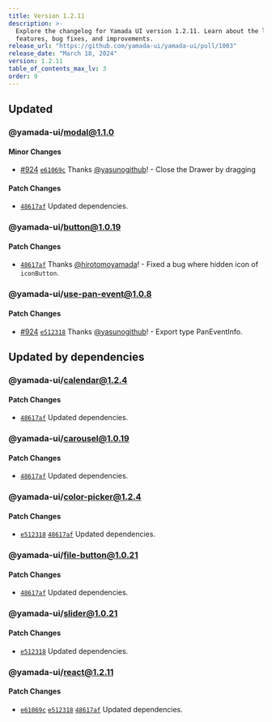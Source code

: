 ```yaml
---
title: Version 1.2.11
description: >-
  Explore the changelog for Yamada UI version 1.2.11. Learn about the latest
  features, bug fixes, and improvements.
release_url: "https://github.com/yamada-ui/yamada-ui/pull/1003"
release_date: "March 18, 2024"
version: 1.2.11
table_of_contents_max_lv: 3
order: 9
---
```


## Updated

### @yamada-ui/modal@1.1.0

#### Minor Changes

- [#924](https://github.com/yamada-ui/yamada-ui/pull/924) [`e61069c`](https://github.com/yamada-ui/yamada-ui/commit/e61069c5a8b77f7c6bdd50e5b3a5d63cf3ee223d) Thanks [@yasunogithub](https://github.com/yasunogithub)! - Close the Drawer by dragging

#### Patch Changes

- [`48617af`](https://github.com/yamada-ui/yamada-ui/commit/48617af4b88f40403e8c7bfd7ca495fb8a7523f8) Updated dependencies.

### @yamada-ui/button@1.0.19

#### Patch Changes

- [`48617af`](https://github.com/yamada-ui/yamada-ui/commit/48617af4b88f40403e8c7bfd7ca495fb8a7523f8) Thanks [@hirotomoyamada](https://github.com/hirotomoyamada)! - Fixed a bug where hidden icon of `iconButton`.

### @yamada-ui/use-pan-event@1.0.8

#### Patch Changes

- [#924](https://github.com/yamada-ui/yamada-ui/pull/924) [`e512318`](https://github.com/yamada-ui/yamada-ui/commit/e512318cd10410893eeb2cdd261a6c61552f3b32) Thanks [@yasunogithub](https://github.com/yasunogithub)! - Export type PanEventInfo.

## Updated by dependencies

### @yamada-ui/calendar@1.2.4

#### Patch Changes

- [`48617af`](https://github.com/yamada-ui/yamada-ui/commit/48617af4b88f40403e8c7bfd7ca495fb8a7523f8) Updated dependencies.

### @yamada-ui/carousel@1.0.19

#### Patch Changes

- [`48617af`](https://github.com/yamada-ui/yamada-ui/commit/48617af4b88f40403e8c7bfd7ca495fb8a7523f8) Updated dependencies.

### @yamada-ui/color-picker@1.2.4

#### Patch Changes

- [`e512318`](https://github.com/yamada-ui/yamada-ui/commit/e512318cd10410893eeb2cdd261a6c61552f3b32) [`48617af`](https://github.com/yamada-ui/yamada-ui/commit/48617af4b88f40403e8c7bfd7ca495fb8a7523f8) Updated dependencies.

### @yamada-ui/file-button@1.0.21

#### Patch Changes

- [`48617af`](https://github.com/yamada-ui/yamada-ui/commit/48617af4b88f40403e8c7bfd7ca495fb8a7523f8) Updated dependencies.

### @yamada-ui/slider@1.0.21

#### Patch Changes

- [`e512318`](https://github.com/yamada-ui/yamada-ui/commit/e512318cd10410893eeb2cdd261a6c61552f3b32) Updated dependencies.

### @yamada-ui/react@1.2.11

#### Patch Changes

- [`e61069c`](https://github.com/yamada-ui/yamada-ui/commit/e61069c5a8b77f7c6bdd50e5b3a5d63cf3ee223d) [`e512318`](https://github.com/yamada-ui/yamada-ui/commit/e512318cd10410893eeb2cdd261a6c61552f3b32) [`48617af`](https://github.com/yamada-ui/yamada-ui/commit/48617af4b88f40403e8c7bfd7ca495fb8a7523f8) Updated dependencies.
